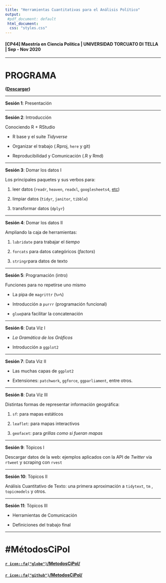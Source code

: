 ```yaml
---
title: "Herramientas Cuantitativas para el Análisis Político"
output: 
 #pdf_document: default
 html_document:
  css: "styles.css"
---
```


#### [CP44] Maestría en Ciencia Política | UNIVERSIDAD TORCUATO DI TELLA | Sep - Nov 2020

---

# PROGRAMA 
**([Descargar](programa.pdf))**

---

**Sesión 1**: Presentación

---

**Sesión 2**: Introducción 

Conociendo R + RStudio

* R base y el suite _Tidyverse_

* Organizar el trabajo (.Rproj, `here` y git)

* Reproducibilidad y Comunicación (.R y Rmd)

---

**Sesión 3**: Domar los datos I

Los principales paquetes y sus verbos para: 

1. leer datos (`readr`, `heaven`, `readxl`, `googlesheets4`, [etc](https://www.tidyverse.org/packages/#import))

2. limpiar datos (`tidyr`, `janitor`, `tibble`)

3. transformar datos (`dplyr`)

---

**Sesión 4**: Domar los datos II

Ampliando la caja de herramientas: 

1. `lubridate` para trabajar el _tiempo_

2. `forcats` para datos categóricos (*factors*)

3. `stringr`para datos de texto 

---

**Sesión 5**: Programación (intro)

Funciones para no repetirse uno mismo

* La pipa de `magrittr` (`%>%`)

* Introducción a `purrr` (programación funcional)

* `glue`para facilitar la concatenación

---

**Sesión 6**: Data Viz I

* _La Gramática de los Gráficos_

* Introducción a `ggplot2`

---

**Sesión 7**: Data Viz II

* Las muchas capas de `ggplot2` 

* Extensiones: `patchwork`, `ggforce`, `ggparliament`, entre otros. 

---

**Sesión 8**: Data Viz III

Distintas formas de representar información geográfica: 

1. `sf`: para mapas estáticos

2. `leaflet`: para mapas interactivos

3. `geofacet`: para _grillas como si fueran mapas_

---

**Sesión 9**: Tópicos I

Descargar datos de la web: ejemplos aplicados con la API de _Twitter_ vía `rtweet` y scraping con `rvest`

---

**Sesión 10**: Tópicos II


Análisis Cuantitativo de Texto: una primera aproximación a `tidytext`, `tm` , `topicmodels` y otros. 

---

**Sesión 11**: Tópicos III

* Herramientas de Comunicación

* Definiciones del trabajo final

---


#  #MétodosCiPol


#### [`r icon::fa("globe")`/MetodosCiPol/](https://tuqmano.github.io/MetodosCiPol/2020)


#### [`r icon::fa("github")`/MetodosCiPol/](https://github.com/TuQmano/MetodosCiPol/2020)



